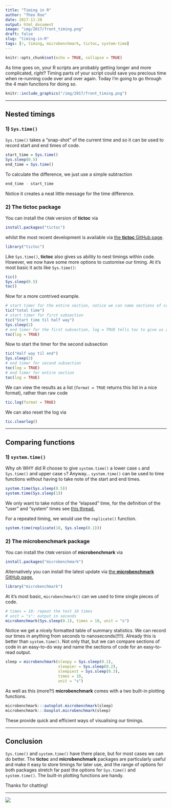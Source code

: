 ```yaml
---
title: "Timing in R"
author: "Theo Roe"
date: 2017-11-20
output: html_document
image: "img/2017/front_timing.png"
draft: false
slug: "timing-in-R"
tags: [r, timing, microbenchmark, tictoc, system-time]
---
```


```r
knitr::opts_chunk$set(echo = TRUE, collapse = TRUE)
```

As time goes on, your R scripts are probably getting longer and more complicated, _right_? Timing parts of your script could save you precious time when re-running code over and over again. Today I'm going to go through the 4 main functions for doing so. 

```r
knitr::include_graphics("/img/2017/front_timing.png") 
```

***

## Nested timings

### 1) `Sys.time()`

`Sys.time()` takes a "snap-shot" of the current time and so it can be used to record start and end times of code.

```r
start_time = Sys.time()
Sys.sleep(0.5)
end_time = Sys.time()
```
To calculate the difference, we just use a simple subtraction
```r
end_time - start_time
```

Notice it creates a neat little message for the time difference.

### 2) The tictoc package

You can install the `CRAN` version of __tictoc__ via 
```r
install.packages("tictoc")
```
whilst the most recent development is available via [the __tictoc__ GitHub page](https://github.com/collectivemedia/tictoc).
```r
library("tictoc")
```

Like `Sys.time()`, __tictoc__ also gives us ability to nest timings within code. However, we now have some more options to customise our timing. At it's most basic it acts like `Sys.time()`:
```r
tic()
Sys.sleep(0.5)
toc()
```

Now for a more contrived example. 
```r
# start timer for the entire section, notice we can name sections of code
tic("total time") 
# start timer for first subsection
tic("Start time til half way")
Sys.sleep(2)
# end timer for the first subsection, log = TRUE tells toc to give us a message
toc(log = TRUE)
```
Now to start the timer for the second subsection

```r
tic("Half way til end")
Sys.sleep(2)
# end timer for second subsection
toc(log = TRUE)
# end timer for entire section
toc(log = TRUE)
```
We can view the results as a list (`format = TRUE` returns this list in a nice format), rather than raw code
```r
tic.log(format = TRUE)
```
We can also reset the log via
```r
tic.clearlog()
```

***

## Comparing functions

### 1) `system.time()`

Why oh WHY did R choose to give `system.time()` a lower case `s` and `Sys.time()` and upper case `s`? 
Anyway... `system.time()` can be used to time functions without having to take note of the start and end times. 
```r
system.time(Sys.sleep(0.5))
system.time(Sys.sleep(1))
```
We only want to take notice of the "elapsed" time, for the definition of the "user" and "system" times see [this thread.](http://r.789695.n4.nabble.com/Meaning-of-proc-time-td2303263.html#a2306691) 

For a repeated timing, we would use the `replicate()` function. 
```r
system.time(replicate(10, Sys.sleep(0.1)))
```

### 2) The microbenchmark package

You can install the `CRAN` version of __microbenchmark__ via
```r
install.packages("microbenchmark")
```
Alternatively you can install the latest update via [the __microbenchmark__ GitHub page.](https://github.com/olafmersmann/microbenchmark)
```r
library("microbenchmark")
```

At it's most basic, `microbenchmark()` can we used to time single pieces of code.

```r
# times = 10: repeat the test 10 times
# unit = "s": output in seconds
microbenchmark(Sys.sleep(0.1), times = 10, unit = "s")
```

Notice we get a nicely formatted table of summary statistics. We can record our times in anything from seconds to nanoseconds(!!!!). Already this is better than `system.time()`. Not only that, but we can compare sections of code in an easy-to-do way and name the sections of code for an easy-to-read output. 

```r
sleep = microbenchmark(sleepy = Sys.sleep(0.1), 
                       sleepier = Sys.sleep(0.2),
                       sleepiest = Sys.sleep(0.3),
                       times = 10, 
                       unit = "s")
```

As well as this (more?!) __microbenchmark__ comes with a two built-in plotting functions.

```r
microbenchmark:::autoplot.microbenchmark(sleep)
microbenchmark:::boxplot.microbenchmark(sleep)
```

These provide quick and efficient ways of visualising our timings. 

***

## Conclusion

`Sys.time()` and `system.time()` have there place, but for most cases we can do better. 
The __tictoc__ and __microbenchmark__ packages are particularly useful and make it easy to store timings for later use, and the range of options for both packages stretch far past the options for `Sys.time()` and `system.time()`. 
The built-in plotting functions are handy.

Thanks for chatting!

---

[![](/img/logos/300_125.jpg)](https://www.jumpingrivers.com/?utm_source=blog&utm_medium=image&utm_campaign=2017timing)



